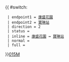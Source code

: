 {{ #switch: {{{format|}}}
  | endpoint1 = [[康盛花園巴士總站|康盛花園]]
  | endpoint2 = [[寶琳站]]
  | direction = 2
  | status = 
  | inline = [[康盛花園巴士總站|康盛花園]] ↔ [[寶琳站]]
  | normal =
  | full =
}}<noinclude>[[category:新界專線小巴路線模板|015M]]</noinclude>